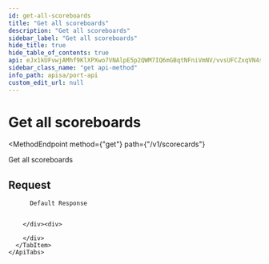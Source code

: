 ```yaml
---
id: get-all-scoreboards
title: "Get all scoreboards"
description: "Get all scoreboards"
sidebar_label: "Get all scoreboards"
hide_title: true
hide_table_of_contents: true
api: eJx1kUFvwjAMhf9KlXPXwo7VNAlpE5p2QWM7IQ6mGBqtNFniVmNV/vvsUFCZxqVN4s8vzy+9Ith7VazUsjQOS3Bbr9ap8li2TtORK73aIDh0AjmEbeFHZGDWobem8cgyvbqfTOS3RV86bUmbRhXqCXfQ1pS8DaQKIf2DzJESqOskim9MVE/VAakyWy7vkXhrgSre5N00H5kQt65D56PZ1tWMVETWF3kOVmee9neTacYS1jjKtFFhNOGyrPBw8n6es1d0tMgq3P2KR76ggYPsZy3bcfoHoulUaXFecSbcJSPpZmdiu6Za+AXfl8wWL4yKv9Ok02yimLXG0wEawQf1/yO4iunijPCbclsDO2CtOHM/xLNS3VQyuXrPim+TUt9vwOOHq0OQ468WnbwxLztwGjZie7UOo+Tnz++sBq1Ij4P5jMEMCwn+XGrkvIO6/S+xCMdvSG+0PHBgCcf+eMFPlZsNwwOcaYlkHUL4BWuN9K4=
sidebar_class_name: "get api-method"
info_path: apisa/port-api
custom_edit_url: null
---
```



<h1
  className={"openapi__heading"}
>
  Get all scoreboards
</h1>

<MethodEndpoint
  method={"get"}
  path={"/v1/scorecards"}
>
  
</MethodEndpoint>



Get all scoreboards

## Request

<div>
  <div>
    <ApiTabs
      label={undefined}
      id={undefined}
    >
      <TabItem
        label={"200"}
        value={"200"}
      >
        <div>
          
          
          Default Response
          
          
        </div><div>
          
        </div>
      </TabItem>
    </ApiTabs>
  </div>
</div>
      